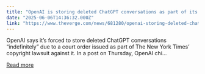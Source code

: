 ```yaml
---
title: "OpenAI is storing deleted ChatGPT conversations as part of its NYT lawsuit"
date: "2025-06-06T14:36:32.000Z"
link: "https://www.theverge.com/news/681280/openai-storing-deleted-chats-nyt-lawsuit"
---
```


OpenAI says it’s forced to store deleted ChatGPT conversations “indefinitely” due to a court order issued as part of The New York Times’ copyright lawsuit against it. In a post on Thursday, OpenAI chi...

[Read more](https://www.theverge.com/news/681280/openai-storing-deleted-chats-nyt-lawsuit)
